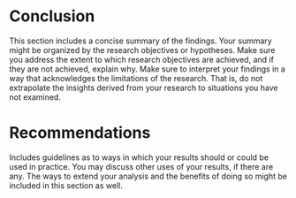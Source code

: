 # Conclusion {.unnumbered}

This section includes a concise summary of the findings. Your summary might be organized by the research objectives or hypotheses. Make sure you address the extent to which research objectives are achieved, and if they are not achieved, explain why. Make sure to interpret your findings in a way that acknowledges the limitations of the research. That is, do not extrapolate the insights derived from your research to situations you have not examined.


# Recommendations {.unnumbered}

Includes guidelines as to ways in which your results should or could be used in practice. You may discuss other uses of your results, if there are any. The ways to extend your analysis and the benefits of doing so might be included in this section as well. 